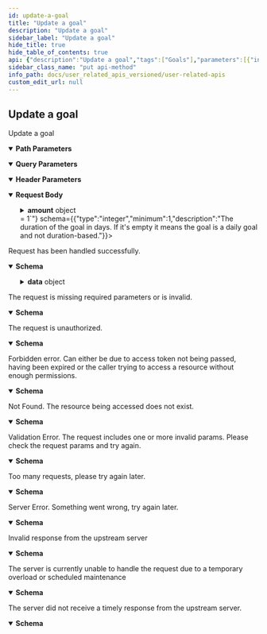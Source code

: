 ```yaml
---
id: update-a-goal
title: "Update a goal"
description: "Update a goal"
sidebar_label: "Update a goal"
hide_title: true
hide_table_of_contents: true
api: {"description":"Update a goal","tags":["Goals"],"parameters":[{"in":"path","name":"id","schema":{"type":"string","description":"The id of the goal.","example":"cmc0utta7000dbx9if8o15mvx"},"required":true,"description":"The id of the goal."},{"in":"query","name":"mushafId","schema":{"type":"integer","enum":[1,2,3,4,5,6,7,11,19],"description":"The id of the Mushaf being used. \n\n1 = QCFV2 \n\n  2 = QCFV1 \n\n  3 = Indopak \n\n  4 = UthmaniHafs \n\n  5 = KFGQPCHAFS \n\n  6 = Indopak15Lines \n\n  7 = Indopak16Lines \n\n  11 = Tajweeed \n\n  19 = QCFTajweedV4","example":4},"required":true,"description":"The id of the Mushaf being used. \n\n1 = QCFV2 \n\n  2 = QCFV1 \n\n  3 = Indopak \n\n  4 = UthmaniHafs \n\n  5 = KFGQPCHAFS \n\n  6 = Indopak15Lines \n\n  7 = Indopak16Lines \n\n  11 = Tajweeed \n\n  19 = QCFTajweedV4"},{"in":"header","name":"x-timezone","schema":{"type":"string","description":"The current timezone of the user. Not providing the value might affect the accuracy of how we calculate days and streaks.","example":"Asia/Saigon"},"description":"The current timezone of the user. Not providing the value might affect the accuracy of how we calculate days and streaks."}],"requestBody":{"content":{"application/json":{"schema":{"type":"object","properties":{"type":{"type":"string","enum":["QURAN_TIME","QURAN_PAGES","QURAN_RANGE","COURSE","QURAN_READING_PROGRAM"],"description":"The type of the goal.","example":"QURAN_TIME"},"amount":{"oneOf":[{"type":"string","pattern":"^(\\d+):(\\d+)-(\\d+):(\\d+)$","example":"1:5-1:10"},{"type":"integer","minimum":1,"example":600}],"description":"The amount of the goal. Depending on the goal type, the amount value and format will be different"},"duration":{"type":"integer","minimum":1,"description":"The duration of the goal in days. If it's empty it means the goal is a daily goal and not duration-based."},"category":{"type":"string","enum":["QURAN","COURSE","QURAN_READING_PROGRAM"],"description":"The category of the goal"}},"additionalProperties":false}}}},"responses":{"200":{"description":"Request has been handled successfully.","content":{"application/json":{"schema":{"type":"object","properties":{"success":{"type":"boolean","example":true},"data":{"type":"object","properties":{},"additionalProperties":false}},"additionalProperties":false}}}},"400":{"description":"The request is missing required parameters or is invalid.","content":{"application/json":{"schema":{"type":"object","properties":{"message":{"type":"string","example":"The request is missing required headers or is invalid"},"type":{"type":"string","example":"invalid_request"},"success":{"type":"boolean","example":false}},"additionalProperties":false}}}},"401":{"description":"The request is unauthorized.","content":{"application/json":{"schema":{"type":"object","properties":{"message":{"type":"string","example":"The request requires user authentication"},"type":{"type":"string","example":"unauthorized"},"success":{"type":"boolean","example":false}},"additionalProperties":false}}}},"403":{"description":"Forbidden error. Can either be due to access token not being passed, having been expired or the caller trying to access a resource without enough permissions.","content":{"application/json":{"schema":{"type":"object","properties":{"message":{"type":"string","example":"The server understood the request, but refuses to authorize it"},"type":{"type":"string","example":"forbidden"},"success":{"type":"boolean","example":false}},"additionalProperties":false}}}},"404":{"description":"Not Found. The resource being accessed does not exist.","content":{"application/json":{"schema":{"type":"object","properties":{"message":{"type":"string","example":"The requested resource could not be found"},"type":{"type":"string","example":"not_found"},"success":{"type":"boolean","example":false}},"additionalProperties":false}}}},"422":{"description":"Validation Error. The request includes one or more invalid params. Please check the request params and try again.","content":{"application/json":{"schema":{"type":"object","properties":{"message":{"type":"string","example":"The request was well-formed but was unable to be followed due to semantic errors"},"type":{"type":"string","example":"unprocessable_entity"},"success":{"type":"boolean","example":false}},"additionalProperties":false}}}},"429":{"description":"Too many requests, please try again later.","content":{"application/json":{"schema":{"type":"object","properties":{"message":{"type":"string","example":"Too many requests, please try again later"},"type":{"type":"string","example":"rate_limit_exceeded"},"success":{"type":"boolean","example":false}},"additionalProperties":false}}}},"500":{"description":"Server Error. Something went wrong, try again later.","content":{"application/json":{"schema":{"type":"object","properties":{"message":{"type":"string","example":"The server encountered an internal error and was unable to complete your request"},"type":{"type":"string","example":"internal_server_error"},"success":{"type":"boolean","example":false}},"additionalProperties":false}}}},"502":{"description":"Invalid response from the upstream server","content":{"application/json":{"schema":{"type":"object","properties":{"message":{"type":"string","example":"The server was acting as a gateway or proxy and received an invalid response from the upstream server"},"type":{"type":"string","example":"bad_gateway"},"success":{"type":"boolean","example":false}},"additionalProperties":false}}}},"503":{"description":"The server is currently unable to handle the request due to a temporary overload or scheduled maintenance","content":{"application/json":{"schema":{"type":"object","properties":{"message":{"type":"string","example":"The server is currently unable to handle the request due to a temporary overload or scheduled maintenance"},"type":{"type":"string","example":"service_unavailable"},"success":{"type":"boolean","example":false}},"additionalProperties":false}}}},"504":{"description":"The server did not receive a timely response from the upstream server.","content":{"application/json":{"schema":{"type":"object","properties":{"message":{"type":"string","example":"The server was acting as a gateway or proxy and did not receive a timely response from the upstream server"},"type":{"type":"string","example":"gateway_timeout"},"success":{"type":"boolean","example":false}},"additionalProperties":false}}}}},"method":"put","path":"/v1/goals/{id}","servers":[{"url":"https://apis-prelive.quran.foundation/auth","description":"Pre-production Server"},{"url":"https://apis.quran.foundation/auth","description":"Production Server"}],"security":[{"x-auth-token":[],"x-client-id":[]}],"securitySchemes":{"x-auth-token":{"type":"apiKey","in":"header","name":"x-auth-token","description":"The JWT access token required for accessing the endpoints."},"x-client-id":{"type":"apiKey","in":"header","name":"x-client-id","description":"Your client id"}},"jsonRequestBodyExample":{"type":"QURAN_TIME","amount":"1:5-1:10","duration":0,"category":"QURAN"},"info":{"title":"User-related APIs","version":"1.0.0","description":"Quran.Foundation user-related APIs enable your app to seamlessly integrate with Quran.Foundation's user-centric features, providing access to personalized notes, bookmarks, goals, streaks, reading sessions, and more. This differentiates them from [content APIs](/docs/category/content-apis) that focus on non-user-specific resources like translations, tafsirs, and verses.\n\n ## How to get access \n\n We are using OAuth2 flows to authenticate and authorize requests. To get started, you need to [get an access token](/docs/tutorials/oidc/getting-started-with-oauth2#obtaining-oauth-20-client-credentials) to make requests to our APIs. Then follow the steps mentioned [here](/docs/tutorials/oidc/getting-started-with-oauth2). \n\n ## Pagination \n\n We are using cursor based pagination. The pagination query params consist of `first`,`after`, `before` and `last`. \n\n Example \n - `first: 10` will give you first 10 items \n - `first: 10, after: xyz` will give you first 10 items after the item with id `xyz` \n - `last: 10` will give you the last 10 items \n - `last: 10, before: xyz` will give you the last 10 items before the item with id `xyz` \n\n The only possible combinations are `first + after` or `last + before`. They should not be used together"},"postman":{"name":"Update a goal","description":{"content":"Update a goal","type":"text/plain"},"url":{"path":["v1","goals",":id"],"host":["{{baseUrl}}"],"query":[{"disabled":false,"description":{"content":"(Required) The id of the Mushaf being used. \n\n1 = QCFV2 \n\n  2 = QCFV1 \n\n  3 = Indopak \n\n  4 = UthmaniHafs \n\n  5 = KFGQPCHAFS \n\n  6 = Indopak15Lines \n\n  7 = Indopak16Lines \n\n  11 = Tajweeed \n\n  19 = QCFTajweedV4","type":"text/plain"},"key":"mushafId","value":""}],"variable":[{"disabled":false,"description":{"content":"(Required) The id of the goal.","type":"text/plain"},"type":"any","value":"","key":"id"}]},"header":[{"disabled":false,"description":{"content":"The current timezone of the user. Not providing the value might affect the accuracy of how we calculate days and streaks.","type":"text/plain"},"key":"x-timezone","value":""},{"key":"Content-Type","value":"application/json"},{"key":"Accept","value":"application/json"}],"method":"PUT","body":{"mode":"raw","raw":"\"\"","options":{"raw":{"language":"json"}}}}}
sidebar_class_name: "put api-method"
info_path: docs/user_related_apis_versioned/user-related-apis
custom_edit_url: null
---
```



## Update a goal



Update a goal

<details style={{"marginBottom":"1rem"}} data-collapsed={false} open={true}><summary style={{}}><strong>Path Parameters</strong></summary><div><ul><ParamsItem className={"paramsItem"} param={{"in":"path","name":"id","schema":{"type":"string","description":"The id of the goal.","example":"cmc0utta7000dbx9if8o15mvx"},"required":true,"description":"The id of the goal."}}></ParamsItem></ul></div></details><details style={{"marginBottom":"1rem"}} data-collapsed={false} open={true}><summary style={{}}><strong>Query Parameters</strong></summary><div><ul><ParamsItem className={"paramsItem"} param={{"in":"query","name":"mushafId","schema":{"type":"integer","enum":[1,2,3,4,5,6,7,11,19],"description":"The id of the Mushaf being used. \n\n1 = QCFV2 \n\n  2 = QCFV1 \n\n  3 = Indopak \n\n  4 = UthmaniHafs \n\n  5 = KFGQPCHAFS \n\n  6 = Indopak15Lines \n\n  7 = Indopak16Lines \n\n  11 = Tajweeed \n\n  19 = QCFTajweedV4","example":4},"required":true,"description":"The id of the Mushaf being used. \n\n1 = QCFV2 \n\n  2 = QCFV1 \n\n  3 = Indopak \n\n  4 = UthmaniHafs \n\n  5 = KFGQPCHAFS \n\n  6 = Indopak15Lines \n\n  7 = Indopak16Lines \n\n  11 = Tajweeed \n\n  19 = QCFTajweedV4"}}></ParamsItem></ul></div></details><details style={{"marginBottom":"1rem"}} data-collapsed={false} open={true}><summary style={{}}><strong>Header Parameters</strong></summary><div><ul><ParamsItem className={"paramsItem"} param={{"in":"header","name":"x-timezone","schema":{"type":"string","description":"The current timezone of the user. Not providing the value might affect the accuracy of how we calculate days and streaks.","example":"Asia/Saigon"},"description":"The current timezone of the user. Not providing the value might affect the accuracy of how we calculate days and streaks."}}></ParamsItem></ul></div></details><MimeTabs><TabItem label={"application/json"} value={"application/json-schema"}><details style={{}} data-collapsed={false} open={true}><summary style={{"textAlign":"left"}}><strong>Request Body</strong></summary><div style={{"textAlign":"left","marginLeft":"1rem"}}></div><ul style={{"marginLeft":"1rem"}}><SchemaItem collapsible={false} name={"type"} required={false} schemaName={"string"} qualifierMessage={"**Possible values:** [`QURAN_TIME`, `QURAN_PAGES`, `QURAN_RANGE`, `COURSE`, `QURAN_READING_PROGRAM`]"} schema={{"type":"string","enum":["QURAN_TIME","QURAN_PAGES","QURAN_RANGE","COURSE","QURAN_READING_PROGRAM"],"description":"The type of the goal.","example":"QURAN_TIME"}}></SchemaItem><SchemaItem collapsible={true} className={"schemaItem"}><details style={{}}><summary style={{}}><strong>amount</strong><span style={{"opacity":"0.6"}}> object</span></summary><div style={{"marginLeft":"1rem"}}><div style={{"marginTop":".5rem","marginBottom":".5rem"}}>

The amount of the goal. Depending on the goal type, the amount value and format will be different

</div></div><div><span className={"badge badge--info"}>oneOf</span><SchemaTabs><TabItem label={"string"} value={"0-property"}><p>string</p><div style={{"marginTop":".5rem","marginBottom":".5rem"}}>

The amount of the goal. Depending on the goal type, the amount value and format will be different

</div></TabItem><TabItem label={"integer"} value={"1-property"}><p>integer</p><div style={{"marginTop":".5rem","marginBottom":".5rem"}}>

The amount of the goal. Depending on the goal type, the amount value and format will be different

</div></TabItem></SchemaTabs></div></details></SchemaItem><SchemaItem collapsible={false} name={"duration"} required={false} schemaName={"integer"} qualifierMessage={"**Possible values:** `>= 1`"} schema={{"type":"integer","minimum":1,"description":"The duration of the goal in days. If it's empty it means the goal is a daily goal and not duration-based."}}></SchemaItem><SchemaItem collapsible={false} name={"category"} required={false} schemaName={"string"} qualifierMessage={"**Possible values:** [`QURAN`, `COURSE`, `QURAN_READING_PROGRAM`]"} schema={{"type":"string","enum":["QURAN","COURSE","QURAN_READING_PROGRAM"],"description":"The category of the goal"}}></SchemaItem></ul></details></TabItem></MimeTabs><div><ApiTabs><TabItem label={"200"} value={"200"}><div>

Request has been handled successfully.

</div><div><MimeTabs schemaType={"response"}><TabItem label={"application/json"} value={"application/json"}><SchemaTabs><TabItem label={"Schema"} value={"Schema"}><details style={{}} data-collapsed={false} open={true}><summary style={{"textAlign":"left"}}><strong>Schema</strong></summary><div style={{"textAlign":"left","marginLeft":"1rem"}}></div><ul style={{"marginLeft":"1rem"}}><SchemaItem collapsible={false} name={"success"} required={false} schemaName={"boolean"} qualifierMessage={undefined} schema={{"type":"boolean","example":true}}></SchemaItem><SchemaItem collapsible={true} className={"schemaItem"}><details style={{}}><summary style={{}}><strong>data</strong><span style={{"opacity":"0.6"}}> object</span></summary><div style={{"marginLeft":"1rem"}}></div></details></SchemaItem></ul></details></TabItem><TabItem label={"Example (from schema)"} value={"Example (from schema)"}><ResponseSamples responseExample={"{\n  \"success\": true,\n  \"data\": {}\n}"} language={"json"}></ResponseSamples></TabItem></SchemaTabs></TabItem></MimeTabs></div></TabItem><TabItem label={"400"} value={"400"}><div>

The request is missing required parameters or is invalid.

</div><div><MimeTabs schemaType={"response"}><TabItem label={"application/json"} value={"application/json"}><SchemaTabs><TabItem label={"Schema"} value={"Schema"}><details style={{}} data-collapsed={false} open={true}><summary style={{"textAlign":"left"}}><strong>Schema</strong></summary><div style={{"textAlign":"left","marginLeft":"1rem"}}></div><ul style={{"marginLeft":"1rem"}}><SchemaItem collapsible={false} name={"message"} required={false} schemaName={"string"} qualifierMessage={undefined} schema={{"type":"string","example":"The request is missing required headers or is invalid"}}></SchemaItem><SchemaItem collapsible={false} name={"type"} required={false} schemaName={"string"} qualifierMessage={undefined} schema={{"type":"string","example":"invalid_request"}}></SchemaItem><SchemaItem collapsible={false} name={"success"} required={false} schemaName={"boolean"} qualifierMessage={undefined} schema={{"type":"boolean","example":false}}></SchemaItem></ul></details></TabItem><TabItem label={"Example (from schema)"} value={"Example (from schema)"}><ResponseSamples responseExample={"{\n  \"message\": \"The request is missing required headers or is invalid\",\n  \"type\": \"invalid_request\",\n  \"success\": false\n}"} language={"json"}></ResponseSamples></TabItem></SchemaTabs></TabItem></MimeTabs></div></TabItem><TabItem label={"401"} value={"401"}><div>

The request is unauthorized.

</div><div><MimeTabs schemaType={"response"}><TabItem label={"application/json"} value={"application/json"}><SchemaTabs><TabItem label={"Schema"} value={"Schema"}><details style={{}} data-collapsed={false} open={true}><summary style={{"textAlign":"left"}}><strong>Schema</strong></summary><div style={{"textAlign":"left","marginLeft":"1rem"}}></div><ul style={{"marginLeft":"1rem"}}><SchemaItem collapsible={false} name={"message"} required={false} schemaName={"string"} qualifierMessage={undefined} schema={{"type":"string","example":"The request requires user authentication"}}></SchemaItem><SchemaItem collapsible={false} name={"type"} required={false} schemaName={"string"} qualifierMessage={undefined} schema={{"type":"string","example":"unauthorized"}}></SchemaItem><SchemaItem collapsible={false} name={"success"} required={false} schemaName={"boolean"} qualifierMessage={undefined} schema={{"type":"boolean","example":false}}></SchemaItem></ul></details></TabItem><TabItem label={"Example (from schema)"} value={"Example (from schema)"}><ResponseSamples responseExample={"{\n  \"message\": \"The request requires user authentication\",\n  \"type\": \"unauthorized\",\n  \"success\": false\n}"} language={"json"}></ResponseSamples></TabItem></SchemaTabs></TabItem></MimeTabs></div></TabItem><TabItem label={"403"} value={"403"}><div>

Forbidden error. Can either be due to access token not being passed, having been expired or the caller trying to access a resource without enough permissions.

</div><div><MimeTabs schemaType={"response"}><TabItem label={"application/json"} value={"application/json"}><SchemaTabs><TabItem label={"Schema"} value={"Schema"}><details style={{}} data-collapsed={false} open={true}><summary style={{"textAlign":"left"}}><strong>Schema</strong></summary><div style={{"textAlign":"left","marginLeft":"1rem"}}></div><ul style={{"marginLeft":"1rem"}}><SchemaItem collapsible={false} name={"message"} required={false} schemaName={"string"} qualifierMessage={undefined} schema={{"type":"string","example":"The server understood the request, but refuses to authorize it"}}></SchemaItem><SchemaItem collapsible={false} name={"type"} required={false} schemaName={"string"} qualifierMessage={undefined} schema={{"type":"string","example":"forbidden"}}></SchemaItem><SchemaItem collapsible={false} name={"success"} required={false} schemaName={"boolean"} qualifierMessage={undefined} schema={{"type":"boolean","example":false}}></SchemaItem></ul></details></TabItem><TabItem label={"Example (from schema)"} value={"Example (from schema)"}><ResponseSamples responseExample={"{\n  \"message\": \"The server understood the request, but refuses to authorize it\",\n  \"type\": \"forbidden\",\n  \"success\": false\n}"} language={"json"}></ResponseSamples></TabItem></SchemaTabs></TabItem></MimeTabs></div></TabItem><TabItem label={"404"} value={"404"}><div>

Not Found. The resource being accessed does not exist.

</div><div><MimeTabs schemaType={"response"}><TabItem label={"application/json"} value={"application/json"}><SchemaTabs><TabItem label={"Schema"} value={"Schema"}><details style={{}} data-collapsed={false} open={true}><summary style={{"textAlign":"left"}}><strong>Schema</strong></summary><div style={{"textAlign":"left","marginLeft":"1rem"}}></div><ul style={{"marginLeft":"1rem"}}><SchemaItem collapsible={false} name={"message"} required={false} schemaName={"string"} qualifierMessage={undefined} schema={{"type":"string","example":"The requested resource could not be found"}}></SchemaItem><SchemaItem collapsible={false} name={"type"} required={false} schemaName={"string"} qualifierMessage={undefined} schema={{"type":"string","example":"not_found"}}></SchemaItem><SchemaItem collapsible={false} name={"success"} required={false} schemaName={"boolean"} qualifierMessage={undefined} schema={{"type":"boolean","example":false}}></SchemaItem></ul></details></TabItem><TabItem label={"Example (from schema)"} value={"Example (from schema)"}><ResponseSamples responseExample={"{\n  \"message\": \"The requested resource could not be found\",\n  \"type\": \"not_found\",\n  \"success\": false\n}"} language={"json"}></ResponseSamples></TabItem></SchemaTabs></TabItem></MimeTabs></div></TabItem><TabItem label={"422"} value={"422"}><div>

Validation Error. The request includes one or more invalid params. Please check the request params and try again.

</div><div><MimeTabs schemaType={"response"}><TabItem label={"application/json"} value={"application/json"}><SchemaTabs><TabItem label={"Schema"} value={"Schema"}><details style={{}} data-collapsed={false} open={true}><summary style={{"textAlign":"left"}}><strong>Schema</strong></summary><div style={{"textAlign":"left","marginLeft":"1rem"}}></div><ul style={{"marginLeft":"1rem"}}><SchemaItem collapsible={false} name={"message"} required={false} schemaName={"string"} qualifierMessage={undefined} schema={{"type":"string","example":"The request was well-formed but was unable to be followed due to semantic errors"}}></SchemaItem><SchemaItem collapsible={false} name={"type"} required={false} schemaName={"string"} qualifierMessage={undefined} schema={{"type":"string","example":"unprocessable_entity"}}></SchemaItem><SchemaItem collapsible={false} name={"success"} required={false} schemaName={"boolean"} qualifierMessage={undefined} schema={{"type":"boolean","example":false}}></SchemaItem></ul></details></TabItem><TabItem label={"Example (from schema)"} value={"Example (from schema)"}><ResponseSamples responseExample={"{\n  \"message\": \"The request was well-formed but was unable to be followed due to semantic errors\",\n  \"type\": \"unprocessable_entity\",\n  \"success\": false\n}"} language={"json"}></ResponseSamples></TabItem></SchemaTabs></TabItem></MimeTabs></div></TabItem><TabItem label={"429"} value={"429"}><div>

Too many requests, please try again later.

</div><div><MimeTabs schemaType={"response"}><TabItem label={"application/json"} value={"application/json"}><SchemaTabs><TabItem label={"Schema"} value={"Schema"}><details style={{}} data-collapsed={false} open={true}><summary style={{"textAlign":"left"}}><strong>Schema</strong></summary><div style={{"textAlign":"left","marginLeft":"1rem"}}></div><ul style={{"marginLeft":"1rem"}}><SchemaItem collapsible={false} name={"message"} required={false} schemaName={"string"} qualifierMessage={undefined} schema={{"type":"string","example":"Too many requests, please try again later"}}></SchemaItem><SchemaItem collapsible={false} name={"type"} required={false} schemaName={"string"} qualifierMessage={undefined} schema={{"type":"string","example":"rate_limit_exceeded"}}></SchemaItem><SchemaItem collapsible={false} name={"success"} required={false} schemaName={"boolean"} qualifierMessage={undefined} schema={{"type":"boolean","example":false}}></SchemaItem></ul></details></TabItem><TabItem label={"Example (from schema)"} value={"Example (from schema)"}><ResponseSamples responseExample={"{\n  \"message\": \"Too many requests, please try again later\",\n  \"type\": \"rate_limit_exceeded\",\n  \"success\": false\n}"} language={"json"}></ResponseSamples></TabItem></SchemaTabs></TabItem></MimeTabs></div></TabItem><TabItem label={"500"} value={"500"}><div>

Server Error. Something went wrong, try again later.

</div><div><MimeTabs schemaType={"response"}><TabItem label={"application/json"} value={"application/json"}><SchemaTabs><TabItem label={"Schema"} value={"Schema"}><details style={{}} data-collapsed={false} open={true}><summary style={{"textAlign":"left"}}><strong>Schema</strong></summary><div style={{"textAlign":"left","marginLeft":"1rem"}}></div><ul style={{"marginLeft":"1rem"}}><SchemaItem collapsible={false} name={"message"} required={false} schemaName={"string"} qualifierMessage={undefined} schema={{"type":"string","example":"The server encountered an internal error and was unable to complete your request"}}></SchemaItem><SchemaItem collapsible={false} name={"type"} required={false} schemaName={"string"} qualifierMessage={undefined} schema={{"type":"string","example":"internal_server_error"}}></SchemaItem><SchemaItem collapsible={false} name={"success"} required={false} schemaName={"boolean"} qualifierMessage={undefined} schema={{"type":"boolean","example":false}}></SchemaItem></ul></details></TabItem><TabItem label={"Example (from schema)"} value={"Example (from schema)"}><ResponseSamples responseExample={"{\n  \"message\": \"The server encountered an internal error and was unable to complete your request\",\n  \"type\": \"internal_server_error\",\n  \"success\": false\n}"} language={"json"}></ResponseSamples></TabItem></SchemaTabs></TabItem></MimeTabs></div></TabItem><TabItem label={"502"} value={"502"}><div>

Invalid response from the upstream server

</div><div><MimeTabs schemaType={"response"}><TabItem label={"application/json"} value={"application/json"}><SchemaTabs><TabItem label={"Schema"} value={"Schema"}><details style={{}} data-collapsed={false} open={true}><summary style={{"textAlign":"left"}}><strong>Schema</strong></summary><div style={{"textAlign":"left","marginLeft":"1rem"}}></div><ul style={{"marginLeft":"1rem"}}><SchemaItem collapsible={false} name={"message"} required={false} schemaName={"string"} qualifierMessage={undefined} schema={{"type":"string","example":"The server was acting as a gateway or proxy and received an invalid response from the upstream server"}}></SchemaItem><SchemaItem collapsible={false} name={"type"} required={false} schemaName={"string"} qualifierMessage={undefined} schema={{"type":"string","example":"bad_gateway"}}></SchemaItem><SchemaItem collapsible={false} name={"success"} required={false} schemaName={"boolean"} qualifierMessage={undefined} schema={{"type":"boolean","example":false}}></SchemaItem></ul></details></TabItem><TabItem label={"Example (from schema)"} value={"Example (from schema)"}><ResponseSamples responseExample={"{\n  \"message\": \"The server was acting as a gateway or proxy and received an invalid response from the upstream server\",\n  \"type\": \"bad_gateway\",\n  \"success\": false\n}"} language={"json"}></ResponseSamples></TabItem></SchemaTabs></TabItem></MimeTabs></div></TabItem><TabItem label={"503"} value={"503"}><div>

The server is currently unable to handle the request due to a temporary overload or scheduled maintenance

</div><div><MimeTabs schemaType={"response"}><TabItem label={"application/json"} value={"application/json"}><SchemaTabs><TabItem label={"Schema"} value={"Schema"}><details style={{}} data-collapsed={false} open={true}><summary style={{"textAlign":"left"}}><strong>Schema</strong></summary><div style={{"textAlign":"left","marginLeft":"1rem"}}></div><ul style={{"marginLeft":"1rem"}}><SchemaItem collapsible={false} name={"message"} required={false} schemaName={"string"} qualifierMessage={undefined} schema={{"type":"string","example":"The server is currently unable to handle the request due to a temporary overload or scheduled maintenance"}}></SchemaItem><SchemaItem collapsible={false} name={"type"} required={false} schemaName={"string"} qualifierMessage={undefined} schema={{"type":"string","example":"service_unavailable"}}></SchemaItem><SchemaItem collapsible={false} name={"success"} required={false} schemaName={"boolean"} qualifierMessage={undefined} schema={{"type":"boolean","example":false}}></SchemaItem></ul></details></TabItem><TabItem label={"Example (from schema)"} value={"Example (from schema)"}><ResponseSamples responseExample={"{\n  \"message\": \"The server is currently unable to handle the request due to a temporary overload or scheduled maintenance\",\n  \"type\": \"service_unavailable\",\n  \"success\": false\n}"} language={"json"}></ResponseSamples></TabItem></SchemaTabs></TabItem></MimeTabs></div></TabItem><TabItem label={"504"} value={"504"}><div>

The server did not receive a timely response from the upstream server.

</div><div><MimeTabs schemaType={"response"}><TabItem label={"application/json"} value={"application/json"}><SchemaTabs><TabItem label={"Schema"} value={"Schema"}><details style={{}} data-collapsed={false} open={true}><summary style={{"textAlign":"left"}}><strong>Schema</strong></summary><div style={{"textAlign":"left","marginLeft":"1rem"}}></div><ul style={{"marginLeft":"1rem"}}><SchemaItem collapsible={false} name={"message"} required={false} schemaName={"string"} qualifierMessage={undefined} schema={{"type":"string","example":"The server was acting as a gateway or proxy and did not receive a timely response from the upstream server"}}></SchemaItem><SchemaItem collapsible={false} name={"type"} required={false} schemaName={"string"} qualifierMessage={undefined} schema={{"type":"string","example":"gateway_timeout"}}></SchemaItem><SchemaItem collapsible={false} name={"success"} required={false} schemaName={"boolean"} qualifierMessage={undefined} schema={{"type":"boolean","example":false}}></SchemaItem></ul></details></TabItem><TabItem label={"Example (from schema)"} value={"Example (from schema)"}><ResponseSamples responseExample={"{\n  \"message\": \"The server was acting as a gateway or proxy and did not receive a timely response from the upstream server\",\n  \"type\": \"gateway_timeout\",\n  \"success\": false\n}"} language={"json"}></ResponseSamples></TabItem></SchemaTabs></TabItem></MimeTabs></div></TabItem></ApiTabs></div>
      